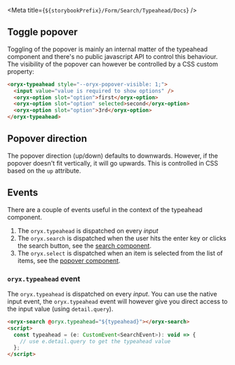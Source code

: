 
<Meta title={`${storybookPrefix}/Form/Search/Typeahead/Docs`} />

## Toggle popover

Toggling of the popover is mainly an internal matter of the typeahead component and there's no public javascript API to control this behaviour. The visibility of the popover can however be controlled by a CSS custom property:

```html
<oryx-typeahead style="--oryx-popover-visible: 1;">
  <input value="value is required to show options" />
  <oryx-option slot="option">first</oryx-option>
  <oryx-option slot="option" selected>second</oryx-option>
  <oryx-option slot="option">3rd</oryx-option>
</oryx-typeahead>
```

## Popover direction

The popover direction (up/down) defaults to downwards. However, if the popover doesn't fit vertically, it will go upwards. This is controlled in CSS based on the `up` attribute.

## Events

There are a couple of events useful in the context of the typeahead component.

1. The `oryx.typeahead` is dispatched on every _input_
2. The `oryx.search` is dispatched when the user hits the enter key or clicks the search button, see the [search component](?path=/docs/search--search).
3. The `oryx.select` is dispatched when an item is selected from the list of items, see the [popover component](?path=/docs/utilities--popover).

### `oryx.typeahead` event

The `oryx.typeahead` is dispatched on every _input_. You can use the native input event, the `oryx.typeahead` event will however give you direct access to the input value (using `detail.query`).

```html
<oryx-search @oryx.typeahead="${typeahead}"></oryx-search>
<script>
  const typeahead = (e: CustomEvent<SearchEvent>): void => {
    // use e.detail.query to get the typeahead value
  };
</script>
```
